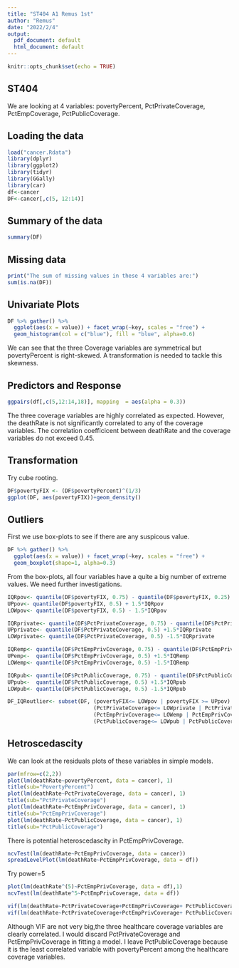 ---
title: "ST404 A1 Remus 1st"
author: "Remus"
date: "2022/2/4"
output:
  pdf_document: default
  html_document: default
---

```{r setup, include=FALSE}
knitr::opts_chunk$set(echo = TRUE)
```

## ST404

We are looking at 4 variables: povertyPercent, PctPrivateCoverage, PctEmpCoverage, PctPublicCoverage.

## Loading the data

```{r loading data and packages, echo = FALSE}
load("cancer.Rdata")
library(dplyr)
library(ggplot2)
library(tidyr)
library(GGally)
library(car)
df<-cancer
DF<-cancer[,c(5, 12:14)]
```

## Summary of the data
```{r summary, echo=FALSE}
summary(DF)
```

## Missing data
```{r missing data}
print("The sum of missing values in these 4 variables are:")
sum(is.na(DF))
```


## Univariate Plots
```{r univariate, echo = FALSE}
DF %>% gather() %>%
  ggplot(aes(x = value)) + facet_wrap(~key, scales = "free") +
  geom_histogram(col = c("blue"), fill = "blue", alpha=0.6)
```
We can see that the three Coverage variables are symmetrical but povertyPercent is right-skewed.
A transformation is needed to tackle this skewness.

## Predictors and Response
```{r predictor and response}
ggpairs(df[,c(5,12:14,18)], mapping  = aes(alpha = 0.3))  
```
The three coverage variables are highly correlated as expected. However, the
deathRate is not significantly correlated to any of the coverage variables.
The correlation coefficicent between deathRate and the coverage variables do not
exceed 0.45.

## Transformation
Try cube rooting.
```{r fix skew}
DF$povertyFIX <- (DF$povertyPercent)^(1/3)
ggplot(DF, aes(povertyFIX))+geom_density()
```



## Outliers
First we use box-plots to see if there are any suspicous value.

```{r boxplot, echo=FALSE}
DF %>% gather() %>%
  ggplot(aes(x = value)) + facet_wrap(~key, scales = "free") +
  geom_boxplot(shape=1, alpha=0.3)
```
From the box-plots, all four variables have a quite a big number of extreme values.
We need further investigations.


```{r iqr, echo=FALSE}
IQRpov<- quantile(DF$povertyFIX, 0.75) - quantile(DF$povertyFIX, 0.25)
UPpov<- quantile(DF$povertyFIX, 0.5) + 1.5*IQRpov
LOWpov<- quantile(DF$povertyFIX, 0.5) - 1.5*IQRpov

IQRprivate<- quantile(DF$PctPrivateCoverage, 0.75) - quantile(DF$PctPrivateCoverage,0.25)
UPprivate<- quantile(DF$PctPrivateCoverage, 0.5) +1.5*IQRprivate
LOWprivate<- quantile(DF$PctPrivateCoverage, 0.5) -1.5*IQRprivate

IQRemp<- quantile(DF$PctEmpPrivCoverage, 0.75) - quantile(DF$PctEmpPrivCoverage,0.25)
UPemp<-  quantile(DF$PctEmpPrivCoverage, 0.5) +1.5*IQRemp
LOWemp<- quantile(DF$PctEmpPrivCoverage, 0.5) -1.5*IQRemp

IQRpub<- quantile(DF$PctPublicCoverage, 0.75) - quantile(DF$PctPublicCoverage,0.25)
UPpub<-  quantile(DF$PctPublicCoverage, 0.5) +1.5*IQRpub
LOWpub<- quantile(DF$PctPublicCoverage, 0.5) -1.5*IQRpub

DF_IQRoutlier<- subset(DF, (povertyFIX<= LOWpov | povertyFIX >= UPpov) |
                           (PctPrivateCoverage<= LOWprivate | PctPrivateCoverage >= UPprivate)|
                           (PctEmpPrivCoverage<= LOWemp | PctEmpPrivCoverage >= UPemp)|
                           (PctPublicCoverage<= LOWpub | PctPublicCoverage >= UPpub))
```


## Hetroscedascity
We can look at the residuals plots of these variables in simple models.

```{r hetroscedascity, echo=FALSE}
par(mfrow=c(2,2))
plot(lm(deathRate~povertyPercent, data = cancer), 1)
title(sub="PovertyPercent")
plot(lm(deathRate~PctPrivateCoverage, data = cancer), 1)
title(sub="PctPrivateCoverage")
plot(lm(deathRate~PctEmpPrivCoverage, data = cancer), 1)
title(sub="PctEmpPrivCoverage")
plot(lm(deathRate~PctPublicCoverage, data = cancer), 1)
title(sub="PctPublicCoverage")
```
There is potential heteroscedascity in PctEmpPrivCoverage.
```{r ncv}
ncvTest(lm(deathRate~PctEmpPrivCoverage, data = cancer))
spreadLevelPlot(lm(deathRate~PctEmpPrivCoverage, data = df))
```
Try power=5
```{r hetroscedascity fix}
plot(lm(deathRate^(5)~PctEmpPrivCoverage, data = df),1)
ncvTest(lm(deathRate^5~PctEmpPrivCoverage, data = df))
```
```{r Multicollinearity}
vif(lm(deathRate~PctPrivateCoverage+PctEmpPrivCoverage+ PctPublicCoverage, data = df))
vif(lm(deathRate~PctPrivateCoverage+PctEmpPrivCoverage+ PctPublicCoverage+ povertyPercent, data = df))
```
Although VIF are not very big,the three healthcare coverage variables are
clearly correlated.
I would discard PctPrivateCoverage and PctEmpPrivCoverage in fitting a model.
I leave PctPublicCoverage because it is the least correlated variable with
povertyPercent among the healthcare coverage variables.
